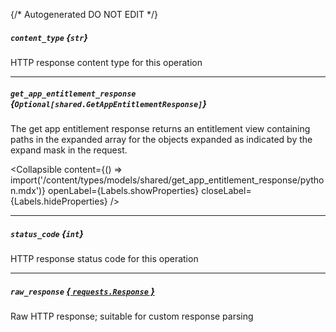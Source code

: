 {/* Autogenerated DO NOT EDIT  */}

##### `content_type` *{`str`}*
HTTP response content type for this operation

---
##### `get_app_entitlement_response` *{`Optional[shared.GetAppEntitlementResponse]`}*
The get app entitlement response returns an entitlement view containing paths in the expanded array for the objects expanded as indicated by the expand mask in the request.

<Collapsible content={() => import('/content/types/models/shared/get_app_entitlement_response/python.mdx')} openLabel={Labels.showProperties} closeLabel={Labels.hideProperties} />


---
##### `status_code` *{`int`}*
HTTP response status code for this operation

---
##### `raw_response` [*{ `requests.Response` }*](https://requests.readthedocs.io/en/latest/api/#requests.Response)
Raw HTTP response; suitable for custom response parsing


